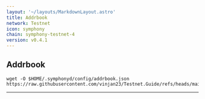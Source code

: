 ```yaml
---
layout: '~/layouts/MarkdownLayout.astro'
title: Addrbook
network: Testnet
icon: symphony
chain: symphony-testnet-4
version: v0.4.1
---
```

## Addrbook

```
wget -O $HOME/.symphonyd/config/addrbook.json https://raw.githubusercontent.com/vinjan23/Testnet.Guide/refs/heads/main/Symphony/addrbook.json
```
----
